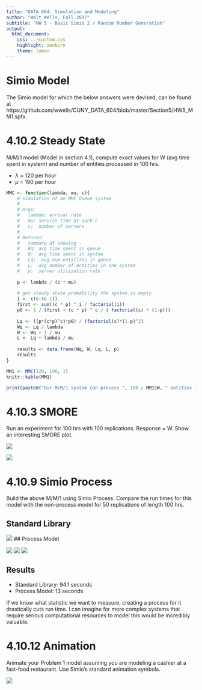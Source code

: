 ```yaml
---
title: "DATA 604: Simulation and Modeling"
author: "Walt Wells, Fall 2017"
subtitle: "HW 5 - Basic Simio 2 / Random Number Generation"
output:
  html_document:
    css: ../custom.css
    highlight: zenburn
    theme: lumen
---
```


# Simio Model

The Simio model for which the below answers were devised, can be found at https://github.com/wwells/CUNY_DATA_604/blob/master/Section5/HW5_MM1.spfx.

# 4.10.2 Steady State

M/M/1 model (Model in section 4.1), compute exact values for W (avg time spent in system) and number of entities processed in 100 hrs.  

* $\lambda$ = 120 per hour
* $\mu$ = 190 per hour 

```r
MMC <- function(lambda, mu, c){
    # simulation of an MMC Queue system
    #
    # Args: 
    #   lambda: arrival rate
    #   mu: service time at each c
    #   c:  number of servers
    #
    # Returns:
    #   summary df showing - 
    #   Wq: avg time spent in queue
    #   W:  avg time spent in system
    #   Lq:  avg num entitites in queue
    #   L:  avg number of entities in the system
    #   p:  server utilization rate
    
    p <- lambda / (c * mu)
    
    # get steady state probability the system is empty
    i <- c(0:(c-1))
    first <- sum((c * p) ^ i / factorial(i))
    p0 <- 1 / (first + (c * p) ^ c / ( factorial(c) * (1-p)))  
    
    Lq <- ((p*(c*p)^c)*p0) / (factorial(c)*(1-p)^2)
    Wq <- Lq / lambda
    W <- Wq + 1 / mu
    L <- Lq + lambda / mu
    
    results <- data.frame(Wq, W, Lq, L, p)
    results    
}
```

```r
MM1 <- MMC(120, 190, 1)
knitr::kable(MM1)

print(paste0("Our M/M/1 system can process ", 100 / MM1$W, " entities in 100 hours"))
```


# 4.10.3 SMORE

Run an experiment for 100 hrs with 100 replications.   Response = W.  Show an interesting SMORE plot.   

![](Ex1.png)

![](SMORE.png)

# 4.10.9 Simio Process

Build the above M/M/1 using Simio Process.   Compare the run times for this model with the non-process model for 50 replications of length 100 hrs.  

## Standard Library

![](HandModelTime.png)
## Process Model

![](Process.png)
![](ProcessResults.png)
![](ProcessModelTime.png)

## Results

* Standard Library:  94.1 seconds
* Process Model:  13 seconds

If we know what statistic we want to measure, creating a process for it drastically cuts run time.   I can imagine for more complex systems that require serious computational resources to model this would be incredibly valuable.   

# 4.10.12 Animation

Animate your Problem 1 model assuming you are modeling a cashier at a fast-food restaurant.  Use Simio's standard animation symbols. 

![](Animation.png)